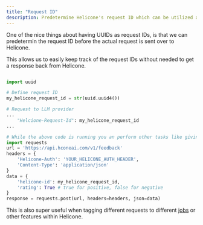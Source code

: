 ```yaml
---
title: "Request ID"
description: Predetermine Helicone's request ID which can be utilized asynchronously for other tasks
---
```


One of the nice things about having UUIDs as request IDs, is that we can predetermin the request ID before the actual request is sent over to Helicone.

This allows us to easily keep track of the request IDs without needed to get a response back from Helicone.

```python

import uuid

# Define request ID
my_helicone_request_id = str(uuid.uuid4())

# Request to LLM provider
...
    "Helcione-Request-Id": my_helicone_request_id
...

# While the above code is running you an perform other tasks like giving feedback on a specific request.
import requests
url = 'https://api.hconeai.com/v1/feedback'
headers = {
    'Helicone-Auth': 'YOUR_HELICONE_AUTH_HEADER',
    'Content-Type': 'application/json'
}
data = {
    'helicone-id': my_helicone_request_id,
    'rating': True # true for positive, false for negative
}
response = requests.post(url, headers=headers, json=data)

```

This is also super useful when tagging different requests to different [jobs](/features/jobs/quick-start) or other features within Helicone.
